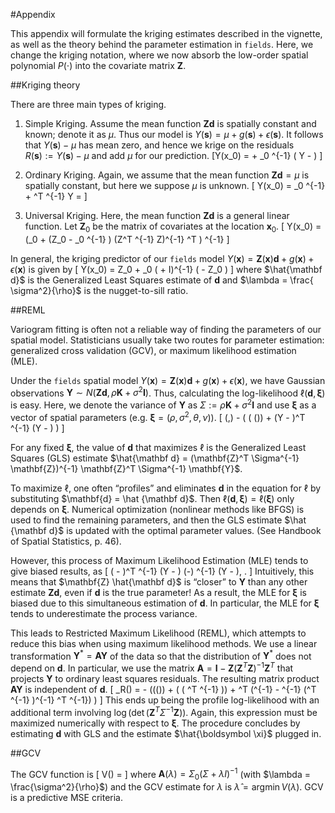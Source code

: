 #Appendix

This appendix will formulate the kriging estimates described in the vignette, as well as the theory behind the parameter estimation in `fields`. Here, we change the kriging notation, where we now absorb the low-order spatial polynomial $P(\cdot)$ into the covariate matrix $\mathbf{Z}$.

##Kriging theory

There are three main types of kriging.

1.    Simple Kriging. Assume the mean function $\mathbf Z \mathbf{d}$ is spatially constant and known; denote it as $\mu$. Thus our model is $Y(\mathbf s) = \mu + g(\mathbf s) + \epsilon(\mathbf s)$. It follows that $Y(\mathbf s) - \mu$ has mean zero, and hence we krige on the residuals $R(\mathbf s) := Y(\mathbf s) - \mu$ and add $\mu$ for our prediction.
\[\hat Y(\mathbf x_0) = \mu + \Sigma_0 \Sigma^{-1} ( \mathbf Y - \boldsymbol \mu )
\]


2.   Ordinary Kriging. Again, we assume that the mean function $\mathbf {Zd}= \mu$ is spatially constant, but here we suppose $\mu$ is unknown.
\[
\hat Y(\mathbf x_0) = \Sigma_0 \Sigma^{-1} \mathbf{Y} + \dfrac{ 1 - \Sigma_0 \Sigma^{-1} \mathbf{1}}{\mathbf 1^T \Sigma^{-1} \mathbf 1} \mathbf 1^T \Sigma^{-1} \mathbf Y = \text{ simple kriging + correction for estimating } \mu
\]

3.    Universal Kriging. Here, the mean function $\mathbf{ Zd}$ is a general linear function. Let $\mathbf Z_0$ be the matrix of covariates at the location $\mathbf x_0$. 
\[ \hat Y(\mathbf x_0) = \left(\Sigma_0  + (\mathbf Z_0 - \Sigma_0 \Sigma^{-1} \mathbf{Z}) (\mathbf Z^T \Sigma^{-1} \mathbf Z)^{-1} \mathbf{Z}^T  \right) \Sigma^{-1} \mathbf{Y}
\]

In general, the kriging predictor of our `fields` model
$Y(\mathbf x) =  \mathbf Z(\mathbf x) \mathbf{d} + g(\mathbf x) + \epsilon(\mathbf x)$
is given by
\[
\hat Y(\mathbf x_0) = \mathbf Z_0 \hat{\mathbf{d}} + \Sigma_0 ( \Sigma + \lambda I)^{-1} (\mathbf{Y} - \mathbf Z_0 \hat{ \mathbf{d}} )
\]
where $\hat{\mathbf d}$ is the Generalized Least Squares estimate of $\mathbf d$ and $\lambda = \frac{ \sigma^2}{\rho}$ is the nugget-to-sill ratio.

##REML

Variogram fitting is often not a reliable way of finding the parameters of our spatial model. Statisticians usually take two routes for parameter estimation: generalized cross validation (GCV), or maximum likelihood estimation (MLE).

Under the `fields` spatial model $Y(\mathbf x) =  \mathbf Z(\mathbf x) \mathbf{d} + g(\mathbf x) + \epsilon(\mathbf x)$,  we have Gaussian observations $\mathbf Y \sim N( \mathbf{Zd}, \rho \mathbf K + \sigma^2 \mathbf I)$. Thus, calculating the log-likelihood $\ell(\mathbf{d},\boldsymbol{\xi})$ is easy. Here, we denote the variance of $\mathbf{Y}$ as $\Sigma := \rho \mathbf K + \sigma^2 \mathbf I$ and use $\boldsymbol \xi$ as a vector of spatial parameters (e.g. $\boldsymbol \xi = (\rho,\sigma^2,\theta,\nu)$).
\[
\ell(\mathbf{d},\boldsymbol{\xi}) \propto -\frac{1}{2} \left( \log( \det(\Sigma))  + (\mathbf Y - \mathbf{Zd})^T \Sigma^{-1} (\mathbf Y - \mathbf{Zd}) \right)
\]

For any fixed $\boldsymbol \xi$, the value of $\mathbf d$ that maximizes $\ell$ is the Generalized Least Squares (GLS) estimate $\hat{\mathbf d} = (\mathbf{Z}^T \Sigma^{-1} \mathbf{Z})^{-1} \mathbf{Z}^T \Sigma^{-1} \mathbf{Y}$.

To maximize $\ell$, one often "profiles" and eliminates $\mathbf{d}$ in the equation for $\ell$ by substituting $\mathbf{d}  = \hat {\mathbf d}$. Then $\ell(\mathbf{d},\boldsymbol \xi)=\ell(\boldsymbol \xi)$ only depends on $\boldsymbol \xi$. Numerical optimization (nonlinear methods like BFGS) is used to find the remaining parameters, and then the GLS estimate $\hat {\mathbf d}$ is updated with the optimal parameter values. (See Handbook of Spatial Statistics, p. 46).

However, this process of Maximum Likelihood Estimation (MLE) tends to give biased results, as 
\[
(\mathbf{Y} - \mathbf{Z} \hat{\mathbf{d}})^T \Sigma^{-1} (\mathbf Y - \mathbf{Z} \hat {\mathbf{d}}) 
\le (\mathbf{Y}-\mathbf{Zd}) \Sigma^{-1} (\mathbf Y - \mathbf{Zd}), \quad \forall \mathbf{d}.
\]
Intuitively, this means that $\mathbf{Z} \hat{\mathbf d}$ is "closer" to $\mathbf{Y}$ than any other estimate $\mathbf{Zd}$, even if $\mathbf{d}$ is the true parameter! As a result, the MLE for $\boldsymbol \xi$ is biased due to this simultaneous estimation of $\mathbf{d}$. In particular, the MLE for $\boldsymbol \xi$ tends to underestimate the process variance.

This leads to Restricted Maximum Likelihood (REML), which attempts to reduce this bias when using maximum likelihood methods. We use a linear transformation $\mathbf Y^* = \mathbf {AY}$ of the data so that the distribution of $\mathbf{Y}^*$ does not depend on $\mathbf{d}$. In particular, we use the matrix $\mathbf A = \mathbf{I} - \mathbf{Z} (\mathbf{Z}^T \mathbf{Z})^{-1} \mathbf{Z}^T$ that projects $\mathbf{Y}$ to ordinary least squares residuals. The resulting matrix product $\mathbf{AY}$ is independent of $\mathbf{d}$.
\[
\ell_R(\boldsymbol \xi) = - \frac{1}{2} \left(\log(\det(\Sigma)) + \frac{1}{2} \log( \det( \mathbf{Z}^T \Sigma^{-1} \mathbf{Z}))   + \mathbf{Y}^T (\Sigma^{-1} - \Sigma^{-1} \mathbf{Z} (\mathbf{Z}^T \Sigma^{-1} \mathbf{Z})^{-1} \mathbf{Z}^T \Sigma^{-1}) \mathbf{Y} \right)
\]
This ends up being the profile log-likelihood with an additional term involving $\log( \det( \mathbf{Z}^T \Sigma^{-1} \mathbf{Z}))$. Again, this expression must be maximized numerically with respect to $\boldsymbol \xi$. The procedure concludes by estimating $\mathbf d$ with GLS and the estimate $\hat{\boldsymbol \xi}$ plugged in.

##GCV

The GCV function is 
\[ V(\lambda) = \dfrac{ \frac{1}{n} \| ( \mathbf I - \mathbf A(\lambda)) \mathbf{Y} \|^2}{ \left( \frac{1}{n} \cdot \text{tr}(\mathbf I - \mathbf A(\lambda) \right)^2}
\]
where $\mathbf{A}(\lambda)= \Sigma_0 (\Sigma + \lambda I)^{-1}$ (with $\lambda = \frac{\sigma^2}{\rho}$) and the GCV estimate for $\lambda$ is $\hat \lambda = \operatorname{argmin} V(\lambda)$. GCV is a predictive MSE criteria.
